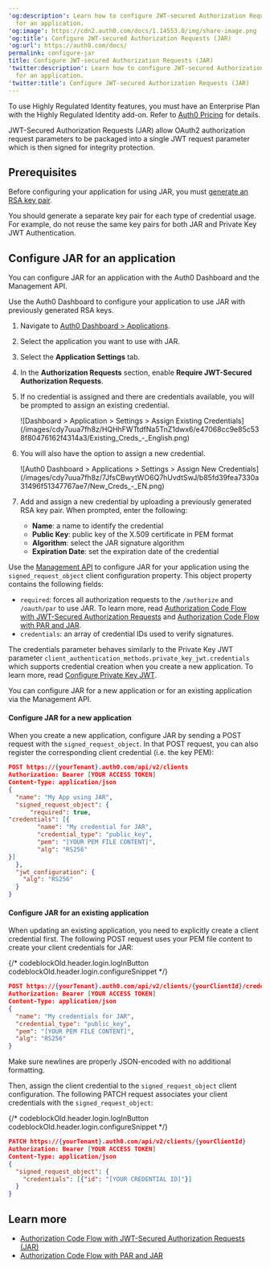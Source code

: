 ---
'og:description': Learn how to configure JWT-secured Authorization Requests (JAR)
  for an application.
'og:image': https://cdn2.auth0.com/docs/1.14553.0/img/share-image.png
'og:title': Configure JWT-secured Authorization Requests (JAR)
'og:url': https://auth0.com/docs/
permalink: configure-jar
title: Configure JWT-secured Authorization Requests (JAR)
'twitter:description': Learn how to configure JWT-secured Authorization Requests (JAR)
  for an application.
'twitter:title': Configure JWT-secured Authorization Requests (JAR)
---
<Callout icon="file-lines" color="#0EA5E9" iconType="regular">

To use Highly Regulated Identity features, you must have an Enterprise Plan with the Highly Regulated Identity add-on. Refer to [Auth0 Pricing](https://auth0.com/pricing/) for details.

</Callout>

<Tooltip tip="JSON Web Token (JWT): Standard ID Token format (and often Access Token format) used to represent claims securely between two parties." cta="View Glossary" href="/docs/glossary?term=JWT">JWT</Tooltip>-Secured Authorization Requests (JAR) allow OAuth2 authorization request parameters to be packaged into a single JWT request parameter which is then signed for integrity protection.

## Prerequisites

Before configuring your application for using JAR, you must [generate an RSA key pair](/docs/secure/application-credentials/generate-rsa-key-pair).

<Warning>

You should generate a separate key pair for each type of credential usage. For example, do not reuse the same key pairs for both JAR and Private Key JWT Authentication.

</Warning>

## Configure JAR for an application

You can configure JAR for an application with the <Tooltip tip="Auth0 Dashboard: Auth0's main product to configure your services." cta="View Glossary" href="/docs/glossary?term=Auth0+Dashboard">Auth0 Dashboard</Tooltip> and the <Tooltip tip="Auth0 Dashboard: Auth0's main product to configure your services." cta="View Glossary" href="/docs/glossary?term=Management+API">Management API</Tooltip>.

<Tabs><Tab title="Auth0 Dashboard">

Use the Auth0 Dashboard to configure your application to use JAR with previously generated RSA keys.

1. Navigate to [Auth0 Dashboard > Applications](https://manage.auth0.com/#/applications).
2. Select the application you want to use with JAR.
3. Select the **Application Settings** tab.
4. In the **Authorization Requests** section, enable **Require JWT-Secured Authorization Requests**.
5. If no credential is assigned and there are credentials available, you will be prompted to assign an existing credential.

   <Frame>![Dashboard > Application > Settings > Assign Existing Credentials](/images/cdy7uua7fh8z/HQHhFWTtdfNa5TnZ1dwx6/e47068cc9e85c538f80476162f4314a3/Existing_Creds_-_English.png)</Frame>
6. You will also have the option to assign a new credential.

   <Frame>![Auth0 Dashboard > Applications > Settings > Assign New Credentials](/images/cdy7uua7fh8z/7JfsCBwytWO6Q7hUvdtSwJ/b85fd39fea7330a31496f51347767ae7/New_Creds_-_EN.png)</Frame>
7. Add and assign a new credential by uploading a previously generated RSA key pair. When prompted, enter the following:

   * **Name**: a name to identify the credential
   * **Public Key**: public key of the X.509 certificate in PEM format
   * **Algorithm**: select the JAR signature algorithm
   * **Expiration Date**: set the expiration date of the credential

</Tab><Tab title="Management API">

Use the [Management API](https://auth0.com/docs/api/management/v2) to configure JAR for your application using the `signed_request_object` client configuration property. This object property contains the following fields:

* `required`: forces all authorization requests to the `/authorize` and `/oauth/par` to use JAR. To learn more, read [Authorization Code Flow with JWT-Secured Authorization Requests](/docs/get-started/authentication-and-authorization-flow/authorization-code-flow/authorization-code-flow-with-jar) and [Authorization Code Flow with PAR and JAR](/docs/get-started/authentication-and-authorization-flow/authorization-code-flow/authorization-code-flow-with-par-and-jar).
* `credentials`: an array of credential IDs used to verify signatures.

<Callout icon="file-lines" color="#0EA5E9" iconType="regular">

The credentials parameter behaves similarly to the Private Key JWT parameter `client_authentication_methods.private_key_jwt.credentials` which supports credential creation when you create a new application. To learn more, read [Configure Private Key JWT](/docs/get-started/applications/configure-private-key-jwt).

</Callout>

You can configure JAR for a new application or for an existing application via the Management API.

#### Configure JAR for a new application

When you create a new application, configure JAR by sending a POST request with the `signed_request_object`. In that POST request, you can also register the corresponding client credential (i.e. the key PEM):

```json lines
POST https://{yourTenant}.auth0.com/api/v2/clients
Authorization: Bearer [YOUR ACCESS TOKEN]
Content-Type: application/json
{
  "name": "My App using JAR",
  "signed_request_object": {
      "required": true,
"credentials": [{
        "name": "My credential for JAR",
        "credential_type": "public_key",
        "pem": "[YOUR PEM FILE CONTENT]",
        "alg": "RS256"
}]
  },
  "jwt_configuration": {
    "alg": "RS256"
  }
}
```






#### Configure JAR for an existing application

When updating an existing application, you need to explicitly create a client credential first. The following POST request uses your PEM file content to create your client credentials for JAR:

{/* codeblockOld.header.login.logInButton codeblockOld.header.login.configureSnippet */}


```json lines
POST https://{yourTenant}.auth0.com/api/v2/clients/{yourClientId}/credentials
Authorization: Bearer [YOUR ACCESS TOKEN]
Content-Type: application/json
{
  "name": "My credentials for JAR",
  "credential_type": "public_key",
  "pem": "[YOUR PEM FILE CONTENT]",
  "alg": "RS256"
}
```






<Callout icon="file-lines" color="#0EA5E9" iconType="regular">

Make sure newlines are properly JSON-encoded with no additional formatting.

</Callout>

Then, assign the client credential to the `signed_request_object` client configuration. The following PATCH request associates your client credentials with the `signed_request_object`:

{/* codeblockOld.header.login.logInButton codeblockOld.header.login.configureSnippet */}


```json lines
PATCH https://{yourTenant}.auth0.com/api/v2/clients/{yourClientId}
Authorization: Bearer [YOUR ACCESS TOKEN]
Content-Type: application/json
{
  "signed_request_object": {
    "credentials": [{"id": "[YOUR CREDENTIAL ID]"}]
  }
}
```






</Tab></Tabs>

## Learn more

* [Authorization Code Flow with JWT-Secured Authorization Requests (JAR)](/docs/get-started/authentication-and-authorization-flow/authorization-code-flow/authorization-code-flow-with-jar)
* [Authorization Code Flow with PAR and JAR](/docs/get-started/authentication-and-authorization-flow/authorization-code-flow/authorization-code-flow-with-par-and-jar)